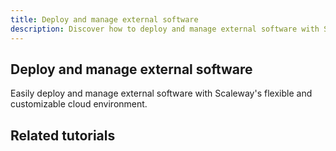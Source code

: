 ```yaml
---
title: Deploy and manage external software
description: Discover how to deploy and manage external software with Scaleway's flexible and customizable cloud environment.
---
```


## Deploy and manage external software
Easily deploy and manage external software with Scaleway's flexible and customizable cloud environment.

<Grid>
    <SummaryCard
        title="Placeholder"
        icon="rocket"
        description="Placeholder"
        label="Read more"
        url="/use-cases/"
    />
    <SummaryCard
        title="Placeholder"
        icon="info"
        description="Placeholder"
        label="Read more"
        url="/use-cases/"
    />
</Grid>

## Related tutorials

<UseCaseList category="deploy-external-software" />